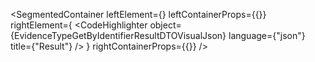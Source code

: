 
<SegmentedContainer
  leftElement={<EvidenceTypeGetByIdentifierResultDTODesc />}
  leftContainerProps={{}}
  rightElement={
    <CodeHighlighter
      object={EvidenceTypeGetByIdentifierResultDTOVisualJson}
      language={"json"}
      title={"Result"}
    />
  }
  rightContainerProps={{}}
/>
